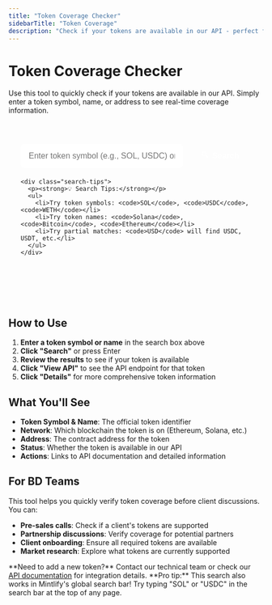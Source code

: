 ```yaml
---
title: "Token Coverage Checker"
sidebarTitle: "Token Coverage"
description: "Check if your tokens are available in our API - perfect for BD teams and non-technical users"
---
```


# Token Coverage Checker

Use this tool to quickly check if your tokens are available in our API. Simply enter a token symbol, name, or address to see real-time coverage information.

<div id="token-search-container">
  <div class="search-section">
    <div class="search-input-group">
      <input 
        type="text" 
        id="token-search-input" 
        placeholder="Enter token symbol (e.g., SOL, USDC) or name (e.g., Solana, Bitcoin)"
        class="search-input"
      />
      <button id="search-button" class="search-button">
        <span class="search-icon">🔍</span>
        Search
      </button>
    </div>
    
    <div class="search-tips">
      <p><strong>💡 Search Tips:</strong></p>
      <ul>
        <li>Try token symbols: <code>SOL</code>, <code>USDC</code>, <code>WETH</code></li>
        <li>Try token names: <code>Solana</code>, <code>Bitcoin</code>, <code>Ethereum</code></li>
        <li>Try partial matches: <code>USD</code> will find USDC, USDT, etc.</li>
      </ul>
    </div>
  </div>

  <div id="search-results" class="results-section" style="display: none;">
    <div class="results-header">
      <h3 id="results-title">Search Results</h3>
      <p id="results-subtitle"></p>
    </div>
    
    <div id="loading-spinner" class="loading-spinner" style="display: none;">
      <div class="spinner"></div>
      <p>Searching for tokens...</p>
    </div>
    
    <div id="results-table-container" class="table-container">
      <table id="results-table" class="results-table">
        <thead>
          <tr>
            <th>Token</th>
            <th>Network</th>
            <th>Address</th>
            <th>Market Data</th>
            <th>Actions</th>
          </tr>
        </thead>
        <tbody id="results-table-body">
        </tbody>
      </table>
    </div>
    
    <div id="no-results" class="no-results" style="display: none;">
      <div class="no-results-content">
        <h4>❌ No tokens found</h4>
        <p>We couldn't find any tokens matching your search. Try:</p>
        <ul>
          <li>Checking the spelling</li>
          <li>Using a different token symbol</li>
          <li>Searching by token name instead</li>
        </ul>
        <p><strong>Need help?</strong> Contact our BD team or check our <a href="/api-reference/introduction">API documentation</a>.</p>
      </div>
    </div>
  </div>
</div>

<style>
/* Search Container */
#token-search-container {
  max-width: 1200px;
  margin: 0 auto;
  padding: 20px 0;
}

/* Search Section */
.search-section {
  background: var(--color-background-secondary);
  border: 1px solid var(--color-border);
  border-radius: 12px;
  padding: 24px;
  margin-bottom: 32px;
}

.search-input-group {
  display: flex;
  gap: 12px;
  margin-bottom: 20px;
}

.search-input {
  flex: 1;
  padding: 12px 16px;
  border: 2px solid var(--color-border);
  border-radius: 8px;
  font-size: 16px;
  transition: border-color 0.2s;
}

.search-input:focus {
  outline: none;
  border-color: var(--color-primary);
}

.search-button {
  display: flex;
  align-items: center;
  gap: 8px;
  padding: 12px 24px;
  background: var(--color-primary);
  color: white;
  border: none;
  border-radius: 8px;
  font-size: 16px;
  font-weight: 600;
  cursor: pointer;
  transition: background 0.2s;
}

.search-button:hover {
  background: var(--color-dark);
}

.search-button:disabled {
  background: var(--color-border);
  cursor: not-allowed;
}

.search-icon {
  font-size: 14px;
}

.search-tips {
  background: var(--color-background);
  border: 1px solid var(--color-border);
  border-radius: 8px;
  padding: 16px;
}

.search-tips p {
  margin: 0 0 12px 0;
  font-weight: 600;
}

.search-tips ul {
  margin: 0;
  padding-left: 20px;
}

.search-tips li {
  margin-bottom: 4px;
  color: var(--color-text-secondary);
}

.search-tips code {
  background: var(--color-background-secondary);
  padding: 2px 6px;
  border-radius: 4px;
  font-size: 14px;
}

/* Results Section */
.results-section {
  background: var(--color-background);
  border: 1px solid var(--color-border);
  border-radius: 12px;
  overflow: hidden;
}

.results-header {
  background: var(--color-background-secondary);
  padding: 20px 24px;
  border-bottom: 1px solid var(--color-border);
}

.results-header h3 {
  margin: 0 0 4px 0;
  color: var(--color-text-primary);
}

.results-header p {
  margin: 0;
  color: var(--color-text-secondary);
  font-size: 14px;
}

/* Loading Spinner */
.loading-spinner {
  text-align: center;
  padding: 60px 20px;
}

.spinner {
  display: inline-block;
  width: 40px;
  height: 40px;
  border: 4px solid var(--color-border);
  border-radius: 50%;
  border-top-color: var(--color-primary);
  animation: spin 1s ease-in-out infinite;
  margin-bottom: 16px;
}

@keyframes spin {
  to { transform: rotate(360deg); }
}

/* Results Table */
.table-container {
  overflow-x: auto;
}

.results-table {
  width: 100%;
  border-collapse: collapse;
}

.results-table th {
  background: var(--color-background-secondary);
  padding: 16px 20px;
  text-align: left;
  font-weight: 600;
  color: var(--color-text-primary);
  border-bottom: 1px solid var(--color-border);
  font-size: 14px;
}

.results-table td {
  padding: 16px 20px;
  border-bottom: 1px solid var(--color-border);
  vertical-align: middle;
}

.results-table tr:hover {
  background: var(--color-background-secondary);
}

.token-info {
  display: flex;
  flex-direction: column;
  gap: 4px;
}

.token-symbol {
  font-weight: 700;
  color: var(--color-primary);
  font-size: 16px;
}

.token-name {
  color: var(--color-text-secondary);
  font-size: 14px;
}

.network-badge {
  display: inline-block;
  padding: 4px 12px;
  border-radius: 20px;
  font-size: 12px;
  font-weight: 600;
  text-transform: uppercase;
}

.network-ethereum {
  background: #627eea;
  color: white;
}

.network-solana {
  background: #9945ff;
  color: white;
}

.network-polygon {
  background: #8247e5;
  color: white;
}

.network-arbitrum {
  background: #28a0f0;
  color: white;
}

.token-address {
  font-family: 'Monaco', 'Menlo', 'Ubuntu Mono', monospace;
  font-size: 12px;
  color: var(--color-text-secondary);
  word-break: break-all;
}

.token-stats {
  display: flex;
  flex-direction: column;
  gap: 2px;
}

.token-price {
  font-weight: 600;
  color: var(--color-text-primary);
  font-size: 14px;
}

.token-volume {
  color: var(--color-text-secondary);
  font-size: 12px;
}

.token-liquidity {
  color: var(--color-text-secondary);
  font-size: 11px;
}

.status-badge {
  display: inline-block;
  padding: 4px 12px;
  border-radius: 20px;
  font-size: 12px;
  font-weight: 600;
}

.status-available {
  background: #dcfce7;
  color: #166534;
}

.status-unavailable {
  background: #fef2f2;
  color: #dc2626;
}

.actions-group {
  display: flex;
  gap: 8px;
  flex-wrap: wrap;
}

.action-btn {
  padding: 6px 12px;
  border-radius: 6px;
  font-size: 12px;
  text-decoration: none;
  font-weight: 500;
  transition: all 0.2s;
  border: 1px solid var(--color-border);
}

.action-btn-primary {
  background: var(--color-primary);
  color: white;
  border-color: var(--color-primary);
}

.action-btn-primary:hover {
  background: var(--color-dark);
  color: white;
  text-decoration: none;
}

.action-btn-secondary {
  background: var(--color-background);
  color: var(--color-text-primary);
}

.action-btn-secondary:hover {
  background: var(--color-background-secondary);
  text-decoration: none;
}

/* No Results */
.no-results {
  padding: 60px 20px;
  text-align: center;
}

.no-results-content h4 {
  margin: 0 0 16px 0;
  color: var(--color-text-primary);
}

.no-results-content p {
  margin: 0 0 16px 0;
  color: var(--color-text-secondary);
}

.no-results-content ul {
  text-align: left;
  display: inline-block;
  margin: 0 0 20px 0;
  color: var(--color-text-secondary);
}

.no-results-content a {
  color: var(--color-primary);
  text-decoration: none;
}

.no-results-content a:hover {
  text-decoration: underline;
}

/* Responsive */
@media (max-width: 768px) {
  .search-input-group {
    flex-direction: column;
  }
  
  .search-button {
    justify-content: center;
  }
  
  .results-table th,
  .results-table td {
    padding: 12px 16px;
  }
  
  .token-address {
    font-size: 11px;
  }
}
</style>

<script>
// Use the API integration for real token data
// The tokenSearchAPI is loaded from token-search-api.js

// Local search fallback function
function searchTokensLocal(query) {
  const tokenDatabase = [
    {
      symbol: "SOL",
      name: "Solana",
      chain: "solana",
      address: "So11111111111111111111111111111111111111112",
      available: true
    },
    {
      symbol: "USDC",
      name: "USD Coin",
      chain: "ethereum",
      address: "0xA0b86991c6218b36c1d19D4a2e9Eb0cE3606eB48",
      available: true
    },
    {
      symbol: "USDC",
      name: "USD Coin",
      chain: "solana",
      address: "Es9vMFrzaCER2kJ8U1L8vMcbA5sX6Phn7ZdZ2m5W861",
      available: true
    },
    {
      symbol: "WETH",
      name: "Wrapped Ether",
      chain: "ethereum",
      address: "0xC02aaA39b223FE8D0A0e5C4F27eAD9083C756Cc2",
      available: true
    },
    {
      symbol: "WBTC",
      name: "Wrapped Bitcoin",
      chain: "ethereum",
      address: "0x2260FAC5E5542a773Aa44fBCfeDf7C193bc2C599",
      available: true
    },
    {
      symbol: "BONK",
      name: "Bonk",
      chain: "solana",
      address: "DezXAZ8z7P5M5VKsTR5VYg5t6sQf5CqZ3k8sEzsZsP1",
      available: true
    },
    {
      symbol: "USDT",
      name: "Tether USD",
      chain: "ethereum",
      address: "0xdAC17F958D2ee523a2206206994597C13D831ec7",
      available: true
    },
    {
      symbol: "USDT",
      name: "Tether USD",
      chain: "solana",
      address: "Es9vMFrzaCER2kJ8U1L8vMcbA5sX6Phn7ZdZ2m5W861",
      available: true
    }
  ];

  if (!query || query.trim().length < 1) return [];
  
  const searchTerm = query.toLowerCase().trim();
  
  return tokenDatabase.filter(token => {
    return token.symbol.toLowerCase().includes(searchTerm) ||
           token.name.toLowerCase().includes(searchTerm) ||
           token.address.toLowerCase().includes(searchTerm);
  });
}

// DOM elements
const searchInput = document.getElementById('token-search-input');
const searchButton = document.getElementById('search-button');
const searchResults = document.getElementById('search-results');
const loadingSpinner = document.getElementById('loading-spinner');
const resultsTableContainer = document.getElementById('results-table-container');
const resultsTableBody = document.getElementById('results-table-body');
const noResults = document.getElementById('no-results');
const resultsTitle = document.getElementById('results-title');
const resultsSubtitle = document.getElementById('results-subtitle');

// Search function - uses real API with fallback
async function searchTokens(query) {
  if (!query || query.trim().length < 1) return [];
  
  try {
    // Try to use the real API first
    if (window.tokenSearchAPI) {
      return await window.tokenSearchAPI.searchTokens(query);
    }
  } catch (error) {
    console.warn('API search failed, using fallback:', error);
  }
  
  // Fallback to local search
  return searchTokensLocal(query);
}

// Display results
function displayResults(tokens, query) {
  searchResults.style.display = 'block';
  loadingSpinner.style.display = 'none';
  
  if (tokens.length === 0) {
    resultsTableContainer.style.display = 'none';
    noResults.style.display = 'block';
    resultsTitle.textContent = 'No Results Found';
    resultsSubtitle.textContent = `No tokens found matching "${query}"`;
    return;
  }
  
  resultsTableContainer.style.display = 'block';
  noResults.style.display = 'none';
  resultsTitle.textContent = `Found ${tokens.length} Token${tokens.length > 1 ? 's' : ''}`;
  resultsSubtitle.textContent = `Results for "${query}"`;
  
  // Clear previous results
  resultsTableBody.innerHTML = '';
  
  // Add results to table
  tokens.forEach(token => {
    const row = document.createElement('tr');
    
    const networkClass = `network-${token.chain}`;
    const statusClass = token.available ? 'status-available' : 'status-unavailable';
    const statusText = token.available ? 'Available' : 'Not Available';
    
               // Format price and volume if available
      const price = token.price ? `$${parseFloat(token.price).toFixed(6)}` : 'N/A';
      const volume = token.volume ? `$${parseFloat(token.volume).toLocaleString()}` : 'N/A';
      const liquidity = token.liquidity ? `$${parseFloat(token.liquidity).toLocaleString()}` : 'N/A';
     
     row.innerHTML = `
       <td>
         <div class="token-info">
           <span class="token-symbol">${token.symbol}</span>
           <span class="token-name">${token.name}</span>
         </div>
       </td>
       <td>
         <span class="network-badge ${networkClass}">${token.chain}</span>
       </td>
       <td>
         <span class="token-address">${token.address}</span>
       </td>
               <td>
          <div class="token-stats">
            <div class="token-price">${price}</div>
            <div class="token-volume">24h Vol: ${volume}</div>
            <div class="token-liquidity">Liquidity: ${liquidity}</div>
          </div>
        </td>
       <td>
         <div class="actions-group">
           <a href="/api-reference/tokens/get-a-tokens-latest-data-on-a-network" class="action-btn action-btn-primary">
             View API
           </a>
           <a href="/tools/token-lookup?query=${token.symbol}" class="action-btn action-btn-secondary">
             Details
           </a>
         </div>
       </td>
     `;
    
    resultsTableBody.appendChild(row);
  });
}

// Show loading state
function showLoading() {
  searchResults.style.display = 'block';
  loadingSpinner.style.display = 'block';
  resultsTableContainer.style.display = 'none';
  noResults.style.display = 'none';
}

// Handle search
async function handleSearch() {
  const query = searchInput.value.trim();
  
  if (!query) {
    alert('Please enter a search term');
    return;
  }
  
  showLoading();
  
  try {
    const results = await searchTokens(query);
    displayResults(results, query);
  } catch (error) {
    console.error('Search error:', error);
    displayResults([], query);
  }
}

// Event listeners
searchButton.addEventListener('click', handleSearch);
searchInput.addEventListener('keypress', (e) => {
  if (e.key === 'Enter') {
    handleSearch();
  }
});

// Auto-focus search input
searchInput.focus();
</script>

## How to Use

1. **Enter a token symbol or name** in the search box above
2. **Click "Search"** or press Enter
3. **Review the results** to see if your token is available
4. **Click "View API"** to see the API endpoint for that token
5. **Click "Details"** for more comprehensive token information

## What You'll See

- **Token Symbol & Name**: The official token identifier
- **Network**: Which blockchain the token is on (Ethereum, Solana, etc.)
- **Address**: The contract address for the token
- **Status**: Whether the token is available in our API
- **Actions**: Links to API documentation and detailed information

## For BD Teams

This tool helps you quickly verify token coverage before client discussions. You can:

- **Pre-sales calls**: Check if a client's tokens are supported
- **Partnership discussions**: Verify coverage for potential partners
- **Client onboarding**: Ensure all required tokens are available
- **Market research**: Explore what tokens are currently supported

<Note>
  **Need to add a new token?** Contact our technical team or check our <a href="/api-reference/introduction">API documentation</a> for integration details.
</Note>

<Note>
  **Pro tip:** This search also works in Mintlify's global search bar! Try typing "SOL" or "USDC" in the search bar at the top of any page.
</Note>

